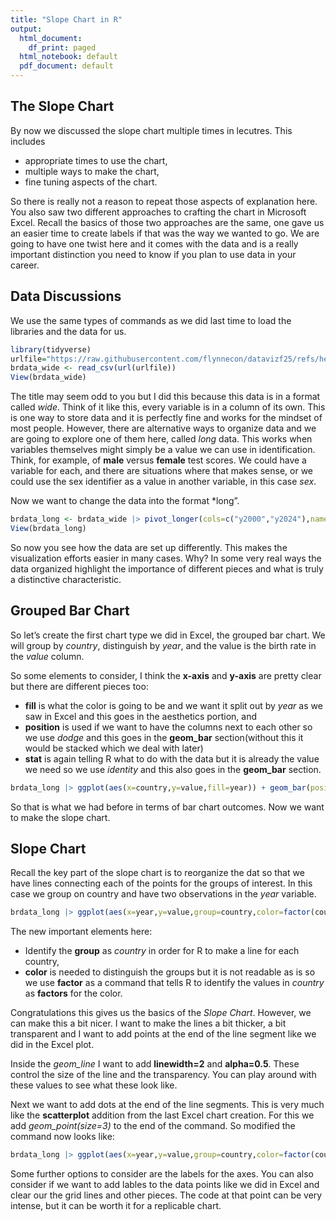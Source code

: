 ```yaml
---
title: "Slope Chart in R"
output:
  html_document:
    df_print: paged
  html_notebook: default
  pdf_document: default
---
```


## The Slope Chart
By now we discussed the slope chart multiple times in lecutres. 
This includes

* appropriate times to use the chart,
* multiple ways to make the chart,
* fine tuning aspects of the chart. 

So there is really not a reason to repeat those aspects of explanation here.
You also saw two different approaches to crafting the chart in Microsoft Excel. 
Recall the basics of those two approaches are the same, one gave us an easier time to create labels if that was the way we wanted to go. 
We are going to have one twist here and it comes with the data and is a really important distinction you need to know if you plan to use data in your career. 

## Data Discussions
We use the same types of commands as we did last time to load the libraries and the data for us. 

```r
library(tidyverse)
urlfile="https://raw.githubusercontent.com/flynnecon/datavizf25/refs/heads/main/data/birth_rates_370f25.csv"
brdata_wide <- read_csv(url(urlfile))
View(brdata_wide)
```

The title may seem odd to you but I did this because this data is in a format called *wide*.
Think of it like this, every variable is in a column of its own.
This is one way to store data and it is perfectly fine and works for the mindset of most people.
However, there are alternative ways to organize data and we are going to explore one of them here, called *long* data. 
This works when variables themselves might simply be a value we can use in identification. 
Think, for example, of **male** versus **female** test scores. 
We could have a variable for each, and there are situations where that makes sense, or we could use the sex identifier as a value in another variable, in this case *sex*. 

Now we want to change the data into the format *long".

```r
brdata_long <- brdata_wide |> pivot_longer(cols=c("y2000","y2024"),names_to="year")
View(brdata_long)
```
So now you see how the data are set up differently. 
This makes the visualization efforts easier in many cases.
Why?
In some very real ways the data organized highlight the importance of different pieces and what is truly a distinctive characteristic.

## Grouped Bar Chart
So let's create the first chart type we did in Excel, the grouped bar chart. 
We will group by *country*, distinguish by *year*, and the value is the birth rate in the *value* column.

So some elements to consider, I think the **x-axis** and **y-axis** are pretty clear but there are different pieces too:

* **fill** is what the color is going to be and we want it split out by *year* as we saw in Excel and this goes in the aesthetics portion, and
* **position** is used if we want to have the columns next to each other so we use *dodge* and this goes in the **geom_bar** section(without this it would be stacked which we deal with later)
* **stat** is again telling R what to do with the data but it is already the value we need so we use *identity* and this also goes in the **geom_bar** section.

```r
brdata_long |> ggplot(aes(x=country,y=value,fill=year)) + geom_bar(position="dodge",stat="identity")
```

So that is what we had before in terms of bar chart outcomes. Now we want to make the slope chart. 

## Slope Chart

Recall the key part of the slope chart is to reorganize the dat so that we have lines connecting each of the points for the groups of interest.
In this case we group on country and have two observations in the *year* variable.

```r
brdata_long |> ggplot(aes(x=year,y=value,group=country,color=factor(country))) + geom_line()
```

The new important elements here:

* Identify the **group** as *country* in order for R to make a line for each country, 
* **color** is needed to distinguish the groups but it is not readable as is so we use **factor** as a command that tells R to identify the values in *country* as **factors** for the color. 

Congratulations this gives us the basics of the *Slope Chart*.
However, we can make this a bit nicer. 
I want to make the lines a bit thicker, a bit transparent and I want to add points at the end of the line segment like we did in the Excel plot. 

Inside the *geom_line* I want to add **linewidth=2** and **alpha=0.5**. 
These control the size of the line and the transparency. 
You can play around with these values to see what these look like. 

Next we want to add dots at the end of the line segments. 
This is very much like the **scatterplot** addition from the last Excel chart creation. 
For this we add *geom_point(size=3)* to the end of the command. 
So modified the command now looks like:

```r
brdata_long |> ggplot(aes(x=year,y=value,group=country,color=factor(country))) + geom_line(linewidth=2, alpha=0.5) + geom_point(size=3)
```

Some further options to consider are the labels for the axes.
You can also consider if we want to add lables to the data points like we did in Excel and clear our the grid lines and other pieces. 
The code at that point can be very intense, but it can be worth it for a replicable chart. 




